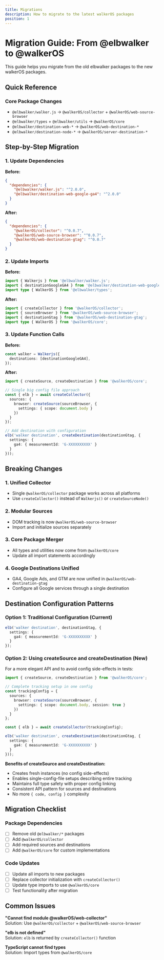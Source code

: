 ```yaml
---
title: Migrations
description: How to migrate to the latest walkerOS packages
position: 1
---
```


# Migration Guide: From @elbwalker to @walkerOS

This guide helps you migrate from the old elbwalker packages to the new walkerOS packages.

## Quick Reference

### Core Package Changes
- `@elbwalker/walker.js` → `@walkerOS/collector` + `@walkerOS/web-source-browser`
- `@elbwalker/types` + `@elbwalker/utils` → `@walkerOS/core`
- `@elbwalker/destination-web-*` → `@walkerOS/web-destination-*`
- `@elbwalker/destination-node-*` → `@walkerOS/server-destination-*`

## Step-by-Step Migration

### 1. Update Dependencies

**Before:**
```json
{
  "dependencies": {
    "@elbwalker/walker.js": "^2.0.0",
    "@elbwalker/destination-web-google-ga4": "^2.0.0"
  }
}
```

**After:**
```json
{
  "dependencies": {
    "@walkerOS/collector": "^0.0.7",
    "@walkerOS/web-source-browser": "^0.0.7",
    "@walkerOS/web-destination-gtag": "^0.0.7"
  }
}
```

### 2. Update Imports

**Before:**
```typescript
import { Walkerjs } from '@elbwalker/walker.js';
import { destinationGoogleGA4 } from '@elbwalker/destination-web-google-ga4';
import type { WalkerOS } from '@elbwalker/types';
```

**After:**
```typescript
import { createCollector } from '@walkerOS/collector';
import { sourceBrowser } from '@walkerOS/web-source-browser';
import { destinationGtag } from '@walkerOS/web-destination-gtag';
import type { WalkerOS } from '@walkerOS/core';
```

### 3. Update Function Calls

**Before:**
```typescript
const walker = Walkerjs({
  destinations: [destinationGoogleGA4],
});
```

**After:**
```typescript
import { createSource, createDestination } from '@walkerOS/core';

// Single big config file approach
const { elb } = await createCollector({
  sources: {
    browser: createSource(sourceBrowser, {
      settings: { scope: document.body }
    })
  }
});

// Add destination with configuration
elb('walker destination', createDestination(destinationGtag, {
  settings: {
    ga4: { measurementId: 'G-XXXXXXXXXX' }
  }
}));
```

## Breaking Changes

### 1. Unified Collector
- Single `@walkerOS/collector` package works across all platforms
- Use `createCollector()` instead of `Walkerjs()` or `createSourceNode()`

### 2. Modular Sources  
- DOM tracking is now `@walkerOS/web-source-browser`
- Import and initialize sources separately

### 3. Core Package Merger
- All types and utilities now come from `@walkerOS/core`
- Update all import statements accordingly

### 4. Google Destinations Unified
- GA4, Google Ads, and GTM are now unified in `@walkerOS/web-destination-gtag`
- Configure all Google services through a single destination

## Destination Configuration Patterns

### Option 1: Traditional Configuration (Current)
```typescript
elb('walker destination', destinationGtag, {
  settings: {
    ga4: { measurementId: 'G-XXXXXXXXXX' }
  }
});
```

### Option 2: Using createSource and createDestination (New)
For a more elegant API and to avoid config side-effects in tests:

```typescript
import { createSource, createDestination } from '@walkerOS/core';

// Complete tracking setup in one config
const trackingConfig = {
  sources: {
    browser: createSource(sourceBrowser, {
      settings: { scope: document.body, session: true }
    })
  }
};

const { elb } = await createCollector(trackingConfig);

elb('walker destination', createDestination(destinationGtag, {
  settings: {
    ga4: { measurementId: 'G-XXXXXXXXXX' }
  }
}));
```

**Benefits of createSource and createDestination:**
- Creates fresh instances (no config side-effects)
- Enables single-config-file setups describing entire tracking
- Maintains full type safety with proper config linking
- Consistent API pattern for sources and destinations
- No more `{ code, config }` complexity

## Migration Checklist

### Package Dependencies
- [ ] Remove old `@elbwalker/*` packages
- [ ] Add `@walkerOS/collector` 
- [ ] Add required sources and destinations
- [ ] Add `@walkerOS/core` for custom implementations

### Code Updates  
- [ ] Update all imports to new packages
- [ ] Replace collector initialization with `createCollector()`
- [ ] Update type imports to use `@walkerOS/core`
- [ ] Test functionality after migration

## Common Issues

**"Cannot find module @walkerOS/web-collector"**  
Solution: Use `@walkerOS/collector` + `@walkerOS/web-source-browser`

**"elb is not defined"**  
Solution: `elb` is returned by `createCollector()` function

**TypeScript cannot find types**  
Solution: Import types from `@walkerOS/core`

